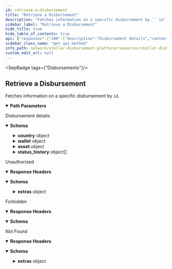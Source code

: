 ```yaml
---
id: retrieve-a-disbursement
title: "Retrieve a Disbursement"
description: "Fetches information on a specific disbursement by ```id```."
sidebar_label: "Retrieve a Disbursement"
hide_title: true
hide_table_of_contents: true
api: {"responses":{"200":{"description":"Disbursement details","content":{"application/json":{"schema":{"type":"object","properties":{"id":{"type":"string","description":"The unique identifier of the disbursement","example":"619da857-8725-4c58-933d-c120a458e0f5"},"name":{"type":"string","description":"The name of the disbursement","example":"Disbursement Name"},"country":{"type":"object","properties":{"code":{"type":"string","description":"Three-character ISO 3166 code","example":"UKR"},"name":{"type":"string","description":"Country name","example":"Ukraine"},"created_at":{"type":"string","format":"date-time","example":"2023-02-03T10:45:51.000Z"},"updated_at":{"type":"string","format":"date-time","example":"2023-02-03T10:45:51.000Z"}}},"wallet":{"type":"object","properties":{"id":{"type":"string","example":"5ada9ed5-455a-4782-a0ee-160767e0deb1"},"name":{"type":"string","example":"Vibrant Assist"},"homepage":{"type":"string","example":"https://vibrantapp.com"},"sep_10_client_domain":{"type":"string","example":"api-dev.vibrantapp.com"},"deep_link_schema":{"type":"string","example":"https://vibrantapp.com/sdp-dev"},"created_at":{"type":"string","format":"date-time","example":"2023-07-31T20:50:45.648Z"},"updated_at":{"type":"string","format":"date-time","example":"2023-07-31T20:50:45.648Z"}}},"asset":{"type":"object","properties":{"id":{"type":"string","example":"ffaec4b3-46b0-4db4-a4c4-6c3508057705"},"code":{"type":"string","description":"Asset code","example":"USDC"},"issuer":{"type":"string","description":"Asset issuer address","example":"GBBD47IF6LWK7P7MDEVSCWR7DPUWV3NY3DTQEVFL4NAT4AQH3ZLLFLA5"},"created_at":{"type":"string","format":"date-time","example":"2023-02-03T10:45:51.000Z"},"updated_at":{"type":"string","format":"date-time","example":"2023-02-03T10:45:51.000Z"},"deleted_at":{"type":"string","format":"date-time","example":"2023-06-03T10:55:51.000Z"}}},"status":{"description":"The status of the disbursement","example":"READY","type":"string","enum":["DRAFT","READY","STARTED","PAUSED","COMPLETED"]},"verification_field":{"example":"DATE_OF_BIRTH","type":"string","enum":["DATE_OF_BIRTH","PIN","NATIONAL_ID_NUMBER"]},"status_history":{"type":"array","items":{"type":"object","properties":{"user_id":{"type":"string","example":"3f351b9e-ed0f-40fa-a314-14757b42dab1"},"status":{"type":"string","enum":["DRAFT","READY","STARTED","PAUSED","COMPLETED"]},"timestamp":{"type":"string","format":"date-time","example":"2023-02-03T10:45:51.000Z"}}}},"file_name":{"type":"string","example":"disbursement-feb-03-2023.csv"},"created_at":{"type":"string","format":"date-time","example":"2023-02-03T10:45:51.000Z"},"updated_at":{"type":"string","format":"date-time","example":"2023-02-03T10:45:51.000Z"},"total_payments":{"type":"integer","description":"Total number of payments","example":10},"total_payments_sent":{"type":"integer","description":"Total number of successful payments","example":8},"total_payments_failed":{"type":"integer","description":"Total number of failed payments","example":1},"total_payments_remaining":{"type":"integer","description":"Total number of remaining payments","example":1},"amount_disbursed":{"type":"string","description":"The total amount disbursed so far","example":"800.00"},"total_amount":{"type":"string","description":"The total amount to be disbursed","example":"1000.00"},"average_amount":{"type":"string","description":"The average amount per payment","example":"100.00"}}}}}},"401":{"description":"Unauthorized","headers":{},"content":{"application/json":{"schema":{"type":"object","properties":{"error":{"type":"string"},"extras":{"type":"object","properties":{"status":{"type":"number"},"message":{"type":"string"}}}},"example":{"error":"Not authorized","extras":{"status":401,"message":"Not authorized"}}},"examples":{"response":{"value":{"error":"Not authorized","extras":{"status":401,"message":"Not authorized"}}}}}}},"403":{"description":"Forbidden","headers":{},"content":{"application/json":{"schema":{"type":"object","properties":{"error":{"type":"string"}},"example":{"error":"Forbidden"}},"examples":{"response":{"value":{"error":"Forbidden"}}}}}},"404":{"description":"Not Found","headers":{},"content":{"application/json":{"schema":{"type":"object","properties":{"error":{"type":"string"},"extras":{"type":"object","properties":{"status":{"type":"number"},"message":{"type":"string"}}}},"example":{"error":"Not found","extras":{"status":404,"message":"Disbursement not found"}}},"examples":{"response":{"value":{"error":"Not found","extras":{"status":404,"message":"Disbursement not found"}}}}}}}},"operationId":"Retrieve a Disbursement","description":"Fetches information on a specific disbursement by ```id```.","tags":["Disbursements"],"parameters":[{"name":"id","in":"path","description":"ID of the `Disbursement`.","required":true,"schema":{"type":"string"}}],"security":[{"BearerAuth":[]}],"method":"get","path":"/disbursements/{id}","securitySchemes":{"BearerAuth":{"type":"apiKey","name":"Authorization","in":"header","description":"JWT used for authentication, signed with an ES256 private key."},"BasicAuth":{"type":"http","scheme":"basic","description":"Basic HTTP Authentication with a base64-encoded string of 'ADMIN_ACCOUNT:ADMIN_API_KEY'."}},"info":{"title":"Stellar Disbursement Platform API","version":"","description":"The Stellar Disbursement Platform (SDP) is a tool built for organizations to make bulk payments to a group of recipients over the Stellar network. You can read more about using the SDP [here](https://developers.stellar.org/docs/category/use-the-stellar-disbursement-platform)."},"postman":{"name":"Retrieve a Disbursement","description":{"content":"Fetches information on a specific disbursement by ```id```.","type":"text/plain"},"url":{"path":["disbursements",":id"],"host":["{{baseUrl}}"],"query":[],"variable":[{"disabled":false,"description":{"content":"(Required) ID of the `Disbursement`.","type":"text/plain"},"type":"any","value":"","key":"id"}]},"header":[{"key":"Accept","value":"application/json"}],"method":"GET","auth":{"type":"apikey","apikey":[{"type":"any","value":"Authorization","key":"key"},{"type":"any","value":"<API Key>","key":"value"},{"type":"any","value":"header","key":"in"}]}}}
sidebar_class_name: "get api-method"
info_path: network/stellar-disbursement-platform/resources/stellar-disbursement-platform-api
custom_edit_url: null
---
```



<SepBadge tags={"Disbursements"}/>


## Retrieve a Disbursement



Fetches information on a specific disbursement by ```id```.

<details style={{"marginBottom":"1rem"}} data-collapsed={false} open={true}><summary style={{}}><strong>Path Parameters</strong></summary><div><ul><ParamsItem className={"paramsItem"} param={{"name":"id","in":"path","description":"ID of the `Disbursement`.","required":true,"schema":{"type":"string"}}}></ParamsItem></ul></div></details><div><ApiTabs><TabItem label={"200"} value={"200"}><div>

Disbursement details

</div><div><MimeTabs schemaType={"response"}><TabItem label={"application/json"} value={"application/json"}><SchemaTabs><TabItem label={"Schema"} value={"Schema"}><details style={{}} data-collapsed={false} open={true}><summary style={{"textAlign":"left"}}><strong>Schema</strong></summary><div style={{"textAlign":"left","marginLeft":"1rem"}}></div><ul style={{"marginLeft":"1rem"}}><SchemaItem collapsible={false} name={"id"} required={false} schemaName={"string"} qualifierMessage={undefined} schema={{"type":"string","description":"The unique identifier of the disbursement","example":"619da857-8725-4c58-933d-c120a458e0f5"}}></SchemaItem><SchemaItem collapsible={false} name={"name"} required={false} schemaName={"string"} qualifierMessage={undefined} schema={{"type":"string","description":"The name of the disbursement","example":"Disbursement Name"}}></SchemaItem><SchemaItem collapsible={true} className={"schemaItem"}><details style={{}}><summary style={{}}><strong>country</strong><span style={{"opacity":"0.6"}}> object</span></summary><div style={{"marginLeft":"1rem"}}><SchemaItem collapsible={false} name={"code"} required={false} schemaName={"string"} qualifierMessage={undefined} schema={{"type":"string","description":"Three-character ISO 3166 code","example":"UKR"}}></SchemaItem><SchemaItem collapsible={false} name={"name"} required={false} schemaName={"string"} qualifierMessage={undefined} schema={{"type":"string","description":"Country name","example":"Ukraine"}}></SchemaItem><SchemaItem collapsible={false} name={"created_at"} required={false} schemaName={"date-time"} qualifierMessage={undefined} schema={{"type":"string","format":"date-time","example":"2023-02-03T10:45:51.000Z"}}></SchemaItem><SchemaItem collapsible={false} name={"updated_at"} required={false} schemaName={"date-time"} qualifierMessage={undefined} schema={{"type":"string","format":"date-time","example":"2023-02-03T10:45:51.000Z"}}></SchemaItem></div></details></SchemaItem><SchemaItem collapsible={true} className={"schemaItem"}><details style={{}}><summary style={{}}><strong>wallet</strong><span style={{"opacity":"0.6"}}> object</span></summary><div style={{"marginLeft":"1rem"}}><SchemaItem collapsible={false} name={"id"} required={false} schemaName={"string"} qualifierMessage={undefined} schema={{"type":"string","example":"5ada9ed5-455a-4782-a0ee-160767e0deb1"}}></SchemaItem><SchemaItem collapsible={false} name={"name"} required={false} schemaName={"string"} qualifierMessage={undefined} schema={{"type":"string","example":"Vibrant Assist"}}></SchemaItem><SchemaItem collapsible={false} name={"homepage"} required={false} schemaName={"string"} qualifierMessage={undefined} schema={{"type":"string","example":"https://vibrantapp.com"}}></SchemaItem><SchemaItem collapsible={false} name={"sep_10_client_domain"} required={false} schemaName={"string"} qualifierMessage={undefined} schema={{"type":"string","example":"api-dev.vibrantapp.com"}}></SchemaItem><SchemaItem collapsible={false} name={"deep_link_schema"} required={false} schemaName={"string"} qualifierMessage={undefined} schema={{"type":"string","example":"https://vibrantapp.com/sdp-dev"}}></SchemaItem><SchemaItem collapsible={false} name={"created_at"} required={false} schemaName={"date-time"} qualifierMessage={undefined} schema={{"type":"string","format":"date-time","example":"2023-07-31T20:50:45.648Z"}}></SchemaItem><SchemaItem collapsible={false} name={"updated_at"} required={false} schemaName={"date-time"} qualifierMessage={undefined} schema={{"type":"string","format":"date-time","example":"2023-07-31T20:50:45.648Z"}}></SchemaItem></div></details></SchemaItem><SchemaItem collapsible={true} className={"schemaItem"}><details style={{}}><summary style={{}}><strong>asset</strong><span style={{"opacity":"0.6"}}> object</span></summary><div style={{"marginLeft":"1rem"}}><SchemaItem collapsible={false} name={"id"} required={false} schemaName={"string"} qualifierMessage={undefined} schema={{"type":"string","example":"ffaec4b3-46b0-4db4-a4c4-6c3508057705"}}></SchemaItem><SchemaItem collapsible={false} name={"code"} required={false} schemaName={"string"} qualifierMessage={undefined} schema={{"type":"string","description":"Asset code","example":"USDC"}}></SchemaItem><SchemaItem collapsible={false} name={"issuer"} required={false} schemaName={"string"} qualifierMessage={undefined} schema={{"type":"string","description":"Asset issuer address","example":"GBBD47IF6LWK7P7MDEVSCWR7DPUWV3NY3DTQEVFL4NAT4AQH3ZLLFLA5"}}></SchemaItem><SchemaItem collapsible={false} name={"created_at"} required={false} schemaName={"date-time"} qualifierMessage={undefined} schema={{"type":"string","format":"date-time","example":"2023-02-03T10:45:51.000Z"}}></SchemaItem><SchemaItem collapsible={false} name={"updated_at"} required={false} schemaName={"date-time"} qualifierMessage={undefined} schema={{"type":"string","format":"date-time","example":"2023-02-03T10:45:51.000Z"}}></SchemaItem><SchemaItem collapsible={false} name={"deleted_at"} required={false} schemaName={"date-time"} qualifierMessage={undefined} schema={{"type":"string","format":"date-time","example":"2023-06-03T10:55:51.000Z"}}></SchemaItem></div></details></SchemaItem><SchemaItem collapsible={false} name={"status"} required={false} schemaName={"string"} qualifierMessage={"**Possible values:** [`DRAFT`, `READY`, `STARTED`, `PAUSED`, `COMPLETED`]"} schema={{"description":"The status of the disbursement","example":"READY","type":"string","enum":["DRAFT","READY","STARTED","PAUSED","COMPLETED"]}}></SchemaItem><SchemaItem collapsible={false} name={"verification_field"} required={false} schemaName={"string"} qualifierMessage={"**Possible values:** [`DATE_OF_BIRTH`, `PIN`, `NATIONAL_ID_NUMBER`]"} schema={{"example":"DATE_OF_BIRTH","type":"string","enum":["DATE_OF_BIRTH","PIN","NATIONAL_ID_NUMBER"]}}></SchemaItem><SchemaItem collapsible={true} className={"schemaItem"}><details style={{}}><summary style={{}}><strong>status_history</strong><span style={{"opacity":"0.6"}}> object[]</span></summary><div style={{"marginLeft":"1rem"}}><li><div style={{"fontSize":"var(--ifm-code-font-size)","opacity":"0.6","marginLeft":"-.5rem","paddingBottom":".5rem"}}>Array [</div></li><SchemaItem collapsible={false} name={"user_id"} required={false} schemaName={"string"} qualifierMessage={undefined} schema={{"type":"string","example":"3f351b9e-ed0f-40fa-a314-14757b42dab1"}}></SchemaItem><SchemaItem collapsible={false} name={"status"} required={false} schemaName={"string"} qualifierMessage={"**Possible values:** [`DRAFT`, `READY`, `STARTED`, `PAUSED`, `COMPLETED`]"} schema={{"type":"string","enum":["DRAFT","READY","STARTED","PAUSED","COMPLETED"]}}></SchemaItem><SchemaItem collapsible={false} name={"timestamp"} required={false} schemaName={"date-time"} qualifierMessage={undefined} schema={{"type":"string","format":"date-time","example":"2023-02-03T10:45:51.000Z"}}></SchemaItem><li><div style={{"fontSize":"var(--ifm-code-font-size)","opacity":"0.6","marginLeft":"-.5rem"}}>]</div></li></div></details></SchemaItem><SchemaItem collapsible={false} name={"file_name"} required={false} schemaName={"string"} qualifierMessage={undefined} schema={{"type":"string","example":"disbursement-feb-03-2023.csv"}}></SchemaItem><SchemaItem collapsible={false} name={"created_at"} required={false} schemaName={"date-time"} qualifierMessage={undefined} schema={{"type":"string","format":"date-time","example":"2023-02-03T10:45:51.000Z"}}></SchemaItem><SchemaItem collapsible={false} name={"updated_at"} required={false} schemaName={"date-time"} qualifierMessage={undefined} schema={{"type":"string","format":"date-time","example":"2023-02-03T10:45:51.000Z"}}></SchemaItem><SchemaItem collapsible={false} name={"total_payments"} required={false} schemaName={"integer"} qualifierMessage={undefined} schema={{"type":"integer","description":"Total number of payments","example":10}}></SchemaItem><SchemaItem collapsible={false} name={"total_payments_sent"} required={false} schemaName={"integer"} qualifierMessage={undefined} schema={{"type":"integer","description":"Total number of successful payments","example":8}}></SchemaItem><SchemaItem collapsible={false} name={"total_payments_failed"} required={false} schemaName={"integer"} qualifierMessage={undefined} schema={{"type":"integer","description":"Total number of failed payments","example":1}}></SchemaItem><SchemaItem collapsible={false} name={"total_payments_remaining"} required={false} schemaName={"integer"} qualifierMessage={undefined} schema={{"type":"integer","description":"Total number of remaining payments","example":1}}></SchemaItem><SchemaItem collapsible={false} name={"amount_disbursed"} required={false} schemaName={"string"} qualifierMessage={undefined} schema={{"type":"string","description":"The total amount disbursed so far","example":"800.00"}}></SchemaItem><SchemaItem collapsible={false} name={"total_amount"} required={false} schemaName={"string"} qualifierMessage={undefined} schema={{"type":"string","description":"The total amount to be disbursed","example":"1000.00"}}></SchemaItem><SchemaItem collapsible={false} name={"average_amount"} required={false} schemaName={"string"} qualifierMessage={undefined} schema={{"type":"string","description":"The average amount per payment","example":"100.00"}}></SchemaItem></ul></details></TabItem><TabItem label={"Example (from schema)"} value={"Example (from schema)"}><ResponseSamples responseExample={"{\n  \"id\": \"619da857-8725-4c58-933d-c120a458e0f5\",\n  \"name\": \"Disbursement Name\",\n  \"country\": {\n    \"code\": \"UKR\",\n    \"name\": \"Ukraine\",\n    \"created_at\": \"2023-02-03T10:45:51.000Z\",\n    \"updated_at\": \"2023-02-03T10:45:51.000Z\"\n  },\n  \"wallet\": {\n    \"id\": \"5ada9ed5-455a-4782-a0ee-160767e0deb1\",\n    \"name\": \"Vibrant Assist\",\n    \"homepage\": \"https://vibrantapp.com\",\n    \"sep_10_client_domain\": \"api-dev.vibrantapp.com\",\n    \"deep_link_schema\": \"https://vibrantapp.com/sdp-dev\",\n    \"created_at\": \"2023-07-31T20:50:45.648Z\",\n    \"updated_at\": \"2023-07-31T20:50:45.648Z\"\n  },\n  \"asset\": {\n    \"id\": \"ffaec4b3-46b0-4db4-a4c4-6c3508057705\",\n    \"code\": \"USDC\",\n    \"issuer\": \"GBBD47IF6LWK7P7MDEVSCWR7DPUWV3NY3DTQEVFL4NAT4AQH3ZLLFLA5\",\n    \"created_at\": \"2023-02-03T10:45:51.000Z\",\n    \"updated_at\": \"2023-02-03T10:45:51.000Z\",\n    \"deleted_at\": \"2023-06-03T10:55:51.000Z\"\n  },\n  \"status\": \"READY\",\n  \"verification_field\": \"DATE_OF_BIRTH\",\n  \"status_history\": [\n    {\n      \"user_id\": \"3f351b9e-ed0f-40fa-a314-14757b42dab1\",\n      \"status\": \"DRAFT\",\n      \"timestamp\": \"2023-02-03T10:45:51.000Z\"\n    }\n  ],\n  \"file_name\": \"disbursement-feb-03-2023.csv\",\n  \"created_at\": \"2023-02-03T10:45:51.000Z\",\n  \"updated_at\": \"2023-02-03T10:45:51.000Z\",\n  \"total_payments\": 10,\n  \"total_payments_sent\": 8,\n  \"total_payments_failed\": 1,\n  \"total_payments_remaining\": 1,\n  \"amount_disbursed\": \"800.00\",\n  \"total_amount\": \"1000.00\",\n  \"average_amount\": \"100.00\"\n}"} language={"json"}></ResponseSamples></TabItem></SchemaTabs></TabItem></MimeTabs></div></TabItem><TabItem label={"401"} value={"401"}><div>

Unauthorized

</div><details style={{"textAlign":"left","marginBottom":"1rem"}} data-collaposed={true} open={false}><summary style={{}}><strong>Response Headers</strong></summary><ul style={{"marginLeft":"1rem"}}></ul></details><div><MimeTabs schemaType={"response"}><TabItem label={"application/json"} value={"application/json"}><SchemaTabs><TabItem label={"Schema"} value={"Schema"}><details style={{}} data-collapsed={false} open={true}><summary style={{"textAlign":"left"}}><strong>Schema</strong></summary><div style={{"textAlign":"left","marginLeft":"1rem"}}></div><ul style={{"marginLeft":"1rem"}}><SchemaItem collapsible={false} name={"error"} required={false} schemaName={"string"} qualifierMessage={undefined} schema={{"type":"string"}}></SchemaItem><SchemaItem collapsible={true} className={"schemaItem"}><details style={{}}><summary style={{}}><strong>extras</strong><span style={{"opacity":"0.6"}}> object</span></summary><div style={{"marginLeft":"1rem"}}><SchemaItem collapsible={false} name={"status"} required={false} schemaName={"number"} qualifierMessage={undefined} schema={{"type":"number"}}></SchemaItem><SchemaItem collapsible={false} name={"message"} required={false} schemaName={"string"} qualifierMessage={undefined} schema={{"type":"string"}}></SchemaItem></div></details></SchemaItem></ul></details></TabItem><TabItem label={"Example (from schema)"} value={"Example (from schema)"}><ResponseSamples responseExample={"{\n  \"error\": \"Not authorized\",\n  \"extras\": {\n    \"status\": 401,\n    \"message\": \"Not authorized\"\n  }\n}"} language={"json"}></ResponseSamples></TabItem><TabItem label={"response"} value={"response"}><ResponseSamples responseExample={"{\n  \"error\": \"Not authorized\",\n  \"extras\": {\n    \"status\": 401,\n    \"message\": \"Not authorized\"\n  }\n}"} language={"json"}></ResponseSamples></TabItem></SchemaTabs></TabItem></MimeTabs></div></TabItem><TabItem label={"403"} value={"403"}><div>

Forbidden

</div><details style={{"textAlign":"left","marginBottom":"1rem"}} data-collaposed={true} open={false}><summary style={{}}><strong>Response Headers</strong></summary><ul style={{"marginLeft":"1rem"}}></ul></details><div><MimeTabs schemaType={"response"}><TabItem label={"application/json"} value={"application/json"}><SchemaTabs><TabItem label={"Schema"} value={"Schema"}><details style={{}} data-collapsed={false} open={true}><summary style={{"textAlign":"left"}}><strong>Schema</strong></summary><div style={{"textAlign":"left","marginLeft":"1rem"}}></div><ul style={{"marginLeft":"1rem"}}><SchemaItem collapsible={false} name={"error"} required={false} schemaName={"string"} qualifierMessage={undefined} schema={{"type":"string"}}></SchemaItem></ul></details></TabItem><TabItem label={"Example (from schema)"} value={"Example (from schema)"}><ResponseSamples responseExample={"{\n  \"error\": \"Forbidden\"\n}"} language={"json"}></ResponseSamples></TabItem><TabItem label={"response"} value={"response"}><ResponseSamples responseExample={"{\n  \"error\": \"Forbidden\"\n}"} language={"json"}></ResponseSamples></TabItem></SchemaTabs></TabItem></MimeTabs></div></TabItem><TabItem label={"404"} value={"404"}><div>

Not Found

</div><details style={{"textAlign":"left","marginBottom":"1rem"}} data-collaposed={true} open={false}><summary style={{}}><strong>Response Headers</strong></summary><ul style={{"marginLeft":"1rem"}}></ul></details><div><MimeTabs schemaType={"response"}><TabItem label={"application/json"} value={"application/json"}><SchemaTabs><TabItem label={"Schema"} value={"Schema"}><details style={{}} data-collapsed={false} open={true}><summary style={{"textAlign":"left"}}><strong>Schema</strong></summary><div style={{"textAlign":"left","marginLeft":"1rem"}}></div><ul style={{"marginLeft":"1rem"}}><SchemaItem collapsible={false} name={"error"} required={false} schemaName={"string"} qualifierMessage={undefined} schema={{"type":"string"}}></SchemaItem><SchemaItem collapsible={true} className={"schemaItem"}><details style={{}}><summary style={{}}><strong>extras</strong><span style={{"opacity":"0.6"}}> object</span></summary><div style={{"marginLeft":"1rem"}}><SchemaItem collapsible={false} name={"status"} required={false} schemaName={"number"} qualifierMessage={undefined} schema={{"type":"number"}}></SchemaItem><SchemaItem collapsible={false} name={"message"} required={false} schemaName={"string"} qualifierMessage={undefined} schema={{"type":"string"}}></SchemaItem></div></details></SchemaItem></ul></details></TabItem><TabItem label={"Example (from schema)"} value={"Example (from schema)"}><ResponseSamples responseExample={"{\n  \"error\": \"Not found\",\n  \"extras\": {\n    \"status\": 404,\n    \"message\": \"Disbursement not found\"\n  }\n}"} language={"json"}></ResponseSamples></TabItem><TabItem label={"response"} value={"response"}><ResponseSamples responseExample={"{\n  \"error\": \"Not found\",\n  \"extras\": {\n    \"status\": 404,\n    \"message\": \"Disbursement not found\"\n  }\n}"} language={"json"}></ResponseSamples></TabItem></SchemaTabs></TabItem></MimeTabs></div></TabItem></ApiTabs></div>
